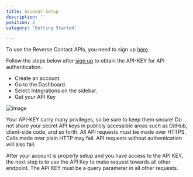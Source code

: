 ```yaml
---
title: Account Setup
description: ''
position: 2
category: 'Getting Started'

---
```


To use the Reverse Contact APIs, you need to sign up [here](https://app.reversecontact.com/register). 

Follow the steps below after [sign up](https://app.reversecontact.com/register) to obtain the API-KEY for API authentication.



* Create an account.
* Go to the Dashboard.
* Select Integrations on the sidebar.
* Get your API Key




![image](/images/integrations.png "Credentials Image")

<Warning>
Your API-KEY carry many privileges, so be sure to keep them secure! Do not share your secret API keys in publicly accessible areas such as GitHub, client-side code, and so forth.
</Warning>



<Warning>
All API requests must be made over HTTPS. Calls made over plain HTTP may fail. API requests without authentication will also fail.
</Warning>

After your account is properly setup and you have access to the API KEY, the next step is to use the API Key to make request towards all other endpoint. The API KEY must be a query parameter in all other requests. 